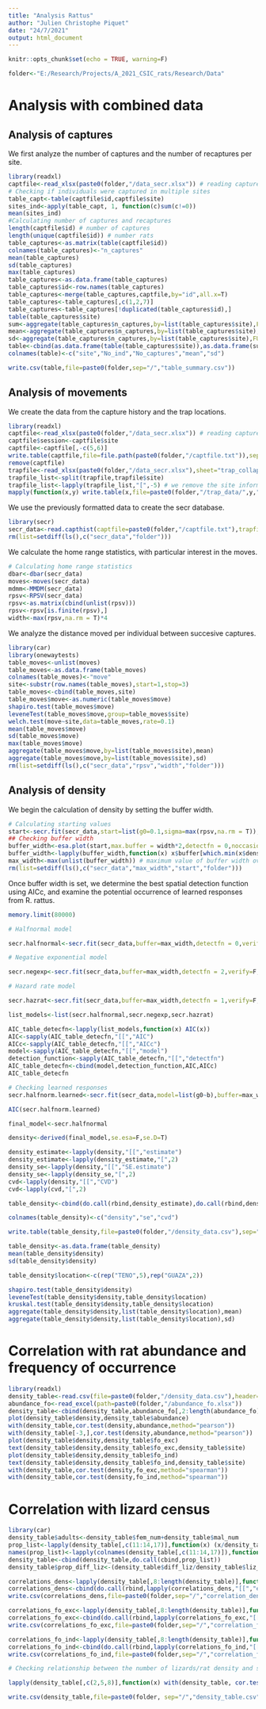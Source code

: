 ```yaml
---
title: "Analysis Rattus"
author: "Julien Christophe Piquet"
date: "24/7/2021"
output: html_document
---
```


```r
knitr::opts_chunk$set(echo = TRUE, warning=F)
```

```r
folder<-"E:/Research/Projects/A_2021_CSIC_rats/Research/Data"
```

# **Analysis with combined data**

## **Analysis of captures**

We first analyze the number of captures and the number of recaptures per site.

```r
library(readxl)
captfile<-read_xlsx(paste0(folder,"/data_secr.xlsx")) # reading capture data
# Checking if individuals were captured in multiple sites
table_capt<-table(captfile$id,captfile$site)
sites_ind<-apply(table_capt, 1, function(c)sum(c!=0))
mean(sites_ind)
#Calculating number of captures and recaptures
length(captfile$id) # number of captures
length(unique(captfile$id)) # number rats
table_captures<-as.matrix(table(captfile$id))
colnames(table_captures)<-"n_captures"
mean(table_captures)
sd(table_captures)
max(table_captures)
table_captures<-as.data.frame(table_captures)
table_captures$id<-row.names(table_captures)
table_captures<-merge(table_captures,captfile,by="id",all.x=T)
table_captures<-table_captures[,c(1,2,7)]
table_captures<-table_captures[!duplicated(table_captures$id),]
table(table_captures$site)
sum<-aggregate(table_captures$n_captures,by=list(table_captures$site),FUN=sum)
mean<-aggregate(table_captures$n_captures,by=list(table_captures$site),FUN=mean)
sd<-aggregate(table_captures$n_captures,by=list(table_captures$site),FUN=sd)
table<-cbind(as.data.frame(table(table_captures$site)),as.data.frame(sum)[,2],as.data.frame(mean)[,2],as.data.frame(sd)[,2])
colnames(table)<-c("site","No_ind","No_captures","mean","sd")

write.csv(table,file=paste0(folder,sep="/","table_summary.csv"))
```

## **Analysis of movements**

We create the data from the capture history and the trap locations.

```r
library(readxl)
captfile<-read_xlsx(paste0(folder,"/data_secr.xlsx")) # reading capture data
captfile$session<-captfile$site
captfile<-captfile[,-c(5,6)]
write.table(captfile,file=file.path(paste0(folder,"/captfile.txt")),sep="\t",quote=F,row.names = F)
remove(captfile)
trapfile<-read_xlsx(paste0(folder,"/data_secr.xlsx"),sheet="trap_collapsed")
trapfile_list<-split(trapfile,trapfile$site)
trapfile_list<-lapply(trapfile_list,"[",-5) # we remove the site information
mapply(function(x,y) write.table(x,file=paste0(folder,"/trap_data/",y,".txt",sep=""),row.names = F,quote=F,sep="\t"),x=trapfile_list,y=names(trapfile_list))
```

We use the previously formatted data to create the secr database.

```r
library(secr)
secr_data<-read.capthist(captfile=paste0(folder,"/captfile.txt"),trapfile=list.files(paste0(folder,"/trap_data"),pattern=".txt",full.names = T),detector="single",fmt=c("trapID"),noncapt="NONE",noccasions = 9,verify=T,skip=1,binary.usage=F) # creating capthist data
rm(list=setdiff(ls(),c("secr_data","folder")))
```

We calculate the home range statistics, with particular interest in the moves.

```r
# Calculating home range statistics
dbar<-dbar(secr_data)
moves<-moves(secr_data)
mdmm<-MMDM(secr_data)
rpsv<-RPSV(secr_data)
rpsv<-as.matrix(cbind(unlist(rpsv)))
rpsv<-rpsv[is.finite(rpsv),]
width<-max(rpsv,na.rm = T)*4
```

We analyze the distance moved per individual between succesive captures.

```r
library(car)
library(onewaytests)
table_moves<-unlist(moves)
table_moves<-as.data.frame(table_moves)
colnames(table_moves)<-"move"
site<-substr(row.names(table_moves),start=1,stop=3)
table_moves<-cbind(table_moves,site)
table_moves$move<-as.numeric(table_moves$move)
shapiro.test(table_moves$move)
leveneTest(table_moves$move,group=table_moves$site)
welch.test(move~site,data=table_moves,rate=0.1)
mean(table_moves$move)
sd(table_moves$move)
max(table_moves$move)
aggregate(table_moves$move,by=list(table_moves$site),mean)
aggregate(table_moves$move,by=list(table_moves$site),sd)
rm(list=setdiff(ls(),c("secr_data","rpsv","width","folder")))
```

## **Analysis of density**

We begin the calculation of density by setting the buffer width.

```r
# Calculating starting values
start<-secr.fit(secr_data,start=list(g0=0.1,sigma=max(rpsv,na.rm = T)),buffer=width,verify=F,detectfn = 0,biasLimit=0.01,method="Nelder-Mead",CL=T,trace=F)
## Checking buffer width
buffer_width<-esa.plot(start,max.buffer = width*2,detectfn = 0,noccasions = 3,session = c(names(secr_data))) # fitting density against buffer width
buffer_width<-lapply(buffer_width,function(x) x$buffer[which.min(x$density)]) # finding for each site-session combination the buffer width were density stabilizes
max_width<-max(unlist(buffer_width)) # maximum value of buffer width over all site-session combinations for which density stabilizes
rm(list=setdiff(ls(),c("secr_data","max_width","start","folder")))
```
Once buffer width is set, we determine the best spatial detection function using AICc, and examine the potential occurrence of learned responses from R. rattus.

```r
memory.limit(80000)

# Halfnormal model

secr.halfnormal<-secr.fit(secr_data,buffer=max_width,detectfn = 0,verify=F,start=start,method="Nelder-Mead",trace=F,CL=T)

# Negative exponential model

secr.negexp<-secr.fit(secr_data,buffer=max_width,detectfn = 2,verify=F,start=start,method="Nelder-Mead",trace=F,CL=T)

# Hazard rate model

secr.hazrat<-secr.fit(secr_data,buffer=max_width,detectfn = 1,verify=F,start=start,method="Nelder-Mead",trace=F,CL=T)

list_models<-list(secr.halfnormal,secr.negexp,secr.hazrat)

AIC_table_detecfn<-lapply(list_models,function(x) AIC(x))
AIC<-sapply(AIC_table_detecfn,"[[","AIC")
AICc<-sapply(AIC_table_detecfn,"[[","AICc")
model<-sapply(AIC_table_detecfn,"[[","model")
detection_function<-sapply(AIC_table_detecfn,"[[","detectfn")
AIC_table_detecfn<-cbind(model,detection_function,AIC,AICc)
AIC_table_detecfn

# Checking learned responses
secr.halfnorm.learned<-secr.fit(secr_data,model=list(g0~b),buffer=max_width,detectfn = 0,verify=F,start=start,method="Nelder-Mead",trace=F,CL=T)

AIC(secr.halfnorm.learned)

final_model<-secr.halfnormal

density<-derived(final_model,se.esa=F,se.D=T)

density_estimate<-lapply(density,"[[","estimate")
density_estimate<-lapply(density_estimate,"[",2)
density_se<-lapply(density,"[[","SE.estimate")
density_se<-lapply(density_se,"[",2)
cvd<-lapply(density,"[[","CVD")
cvd<-lapply(cvd,"[",2)

table_density<-cbind(do.call(rbind,density_estimate),do.call(rbind,density_se),do.call(rbind,cvd))

colnames(table_density)<-c("density","se","cvd")

write.table(table_density,file=paste0(folder,"/density_data.csv"),sep=",",row.names = T,col.names = T)

table_density<-as.data.frame(table_density)
mean(table_density$density)
sd(table_density$density)

table_density$location<-c(rep("TENO",5),rep("GUAZA",2))

shapiro.test(table_density$density)
leveneTest(table_density$density,table_density$location)
kruskal.test(table_density$density,table_density$location)
aggregate(table_density$density,list(table_density$location),mean)
aggregate(table_density$density,list(table_density$location),sd)
```

# **Correlation with rat abundance and frequency of occurrence**

```r
library(readxl)
density_table<-read.csv(file=paste0(folder,"/density_data.csv"),header=TRUE,sep=";")
abundance_fo<-read_excel(path=paste0(folder,"/abundance_fo.xlsx"))
density_table<-cbind(density_table,abundance_fo[,2:length(abundance_fo)])
plot(density_table$density,density_table$abundance)
with(density_table,cor.test(density,abundance,method="pearson"))
with(density_table[-3,],cor.test(density,abundance,method="pearson"))
plot(density_table$density,density_table$fo_exc)
text(density_table$density,density_table$fo_exc,density_table$site)
plot(density_table$density,density_table$fo_ind)
text(density_table$density,density_table$fo_ind,density_table$site)
with(density_table,cor.test(density,fo_exc,method="spearman"))
with(density_table,cor.test(density,fo_ind,method="spearman"))
```

# **Correlation with lizard census**

```r
library(car)
density_table$adults<-density_table$fem_num+density_table$mal_num
prop_list<-lapply(density_table[,c(11:14,17)],function(x) (x/density_table$liz_num)*100)
names(prop_list)<-lapply(colnames(density_table[,c(11:14,17)]),function(x) paste0("prop",sep="_",x))
density_table<-cbind(density_table,do.call(cbind,prop_list))
density_table$prop_diff_liz<-(density_table$diff_liz/density_table$liz_past)*100

correlations_dens<-lapply(density_table[,8:length(density_table)],function(x) with(density_table,cor.test(density,x,method="spearman")))
correlations_dens<-cbind(do.call(rbind,lapply(correlations_dens,"[[","estimate")),do.call(rbind,lapply(correlations_dens,"[[","p.value")))
write.csv(correlations_dens,file=paste0(folder,sep="/","correlation_dens.csv"))

correlations_fo_exc<-lapply(density_table[,8:length(density_table)],function(x) with(density_table,cor.test(fo_exc,x,method="spearman")))
correlations_fo_exc<-cbind(do.call(rbind,lapply(correlations_fo_exc,"[[","estimate")),do.call(rbind,lapply(correlations_fo_exc,"[[","p.value")))
write.csv(correlations_fo_exc,file=paste0(folder,sep="/","correlation_fo_exc.csv"))

correlations_fo_ind<-lapply(density_table[,8:length(density_table)],function(x) with(density_table,cor.test(fo_ind,x,method="spearman")))
correlations_fo_ind<-cbind(do.call(rbind,lapply(correlations_fo_ind,"[[","estimate")),do.call(rbind,lapply(correlations_fo_ind,"[[","p.value")))
write.csv(correlations_fo_ind,file=paste0(folder,sep="/","correlation_fo_ind.csv"))

# Checking relationship between the number of lizards/rat density and site area

lapply(density_table[,c(2,5,8)],function(x) with(density_table, cor.test(x,area,method="spearman")))

write.csv(density_table,file=paste0(folder, sep="/","density_table.csv",col.names=T))
```

